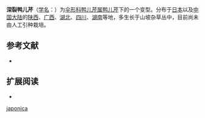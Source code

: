 {{NoteTA|G1=LS}}
{{Infraspeciesbox
| image = 
| image_caption = 
| status = 
| status_system = 
| species link = 鸭儿芹
| genus = Cryptotaenia
| species = japonica
| forma = dissecta
| authority = (Yabe) Hara
| synonyms = 
|}}

'''深裂鸭儿芹'''（[[学名|学名]]：{{lang|la|'''''Cryptotaenia japonica'' f. ''dissecta'''''}}）为[[伞形科|伞形科]][[鸭儿芹属|鸭儿芹属]][[鸭儿芹|鸭儿芹]]下的一个变型。分布于[[日本|日本]]以及[[中国大陆|中国大陆]]的[[陕西|陕西]]、[[广西|广西]]、[[湖北|湖北]]、[[四川|四川]]、[[湖南|湖南]]等地，多生长于山坡杂草丛中，目前尚未由人工引种栽培。

== 参考文献 ==
{{refbegin}}
* {{CPNI| zh=深裂鸭儿芹 | id=014-28767 | binomial=Cryptotaenia japonica | authority=(Yabe) Hara | form=dissecta | accessdate=2013-01-18}}
{{refend}}

== 扩展阅读 ==
{{refbegin}}
* {{wikispecies-inline|Cryptotaenia japonica f. dissecta|深裂鸭儿芹}}
{{refend}}

[[Category:鸭儿芹属|japonica]]


{{plant-stub}}
